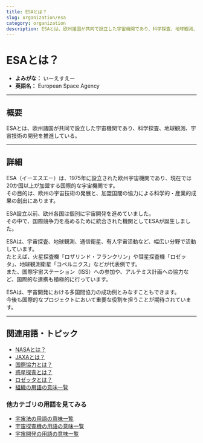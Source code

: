 ```yaml
---
title: ESAとは？
slug: organization/esa
category: organization
description: ESAとは、欧州諸国が共同で設立した宇宙機関であり、科学探査、地球観測、宇宙技術の開発を推進している。
---
```



<Head>
  <script type="application/ld+json">
    {`{
      "@context": "https://schema.org",
      "@type": "DefinedTerm",
      "name": "ESAとは？",
      "inDefinedTermSet": "https://www.space-portal.org",
      "termCode": "organization/esa",
      "description": "ESAとは、欧州諸国が共同で設立した宇宙機関であり、科学探査、地球観測、宇宙技術の開発を推進している。",
      "url": "https://www.space-portal.org/docs/organization/esa"
    }`}
  </script>
</Head>

# ESAとは？

- **よみがな：** いーえすえー  
- **英語名：** European Space Agency  

---

## 概要

ESAとは、欧州諸国が共同で設立した宇宙機関であり、科学探査、地球観測、宇宙技術の開発を推進している。

---

## 詳細

ESA（イーエスエー）は、1975年に設立された欧州宇宙機関であり、現在では20か国以上が加盟する国際的な宇宙機関です。  
その目的は、欧州の宇宙技術の発展と、加盟国間の協力による科学的・産業的成果の創出にあります。  

ESA設立以前、欧州各国は個別に宇宙開発を進めていました。  
その中で、国際競争力を高めるために統合された機関としてESAが誕生しました。  

ESAは、宇宙探査、地球観測、通信衛星、有人宇宙活動など、幅広い分野で活動しています。  
たとえば、火星探査機「ロザリンド・フランクリン」や彗星探査機「ロゼッタ」、地球観測衛星「コペルニクス」などが代表例です。  
また、国際宇宙ステーション（ISS）への参加や、アルテミス計画への協力など、国際的な連携も積極的に行っています。  

ESAは、宇宙開発における多国間協力の成功例とみなすこともできます。  
今後も国際的なプロジェクトにおいて重要な役割を担うことが期待されています。

---

## 関連用語・トピック

- [NASAとは？](organization/nasa)
- [JAXAとは？](organization/nasa)
- [国際協力とは？](policy/international-cooperation)
- [惑星探査とは？](explorer/type/planetary-exploration)
- [ロゼッタとは？](explorer/mission/rosetta)
- [組織の用語の意味一覧](category/organization)

### 他カテゴリの用語を見てみる
- [宇宙法の用語の意味一覧](category/policy)
- [宇宙探査機の用語の意味一覧](category/explorer)
- [宇宙開発の用語の意味一覧](category/glossary)
